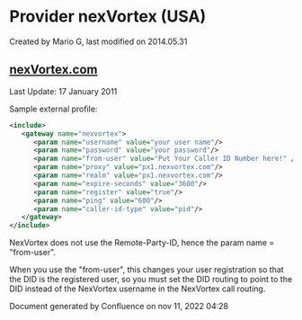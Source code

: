 
# Provider nexVortex (USA) 

 Created by  Mario G, last modified on 2014.05.31

## [nexVortex.com](http://nexvortex.com)

Last Update: 17 January 2011

Sample external profile:

```xml
<include>
   <gateway name="nexvortex">
      <param name="username" value="your user name"/>
      <param name="password" value="your password"/>
      <param name="from-user" value="Put Your Caller ID Number here!" /> 
      <param name="proxy" value="px1.nexvortex.com"/>
      <param name="realm" value="px1.nexvortex.com"/>
      <param name="expire-seconds" value="3600"/>
      <param name="register" value="true"/>
      <param name="ping" value="600"/>
      <param name="caller-id-type" value="pid"/>
   </gateway>
</include>
```

NexVortex does not use the Remote-Party-ID, hence the param name = "from-user".

When you use the "from-user", this changes your user registration so that the DID is the registered user, so you must set the DID routing to point to the DID instead of the NexVortex username in the NexVortex call routing.

Document generated by Confluence on nov 11, 2022 04:28
